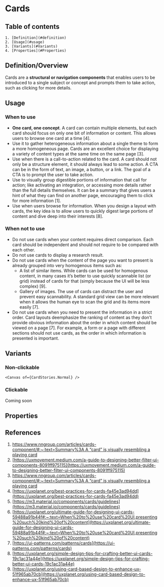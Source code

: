 

# Cards

## Table of contents
    1. [Definition](#definition)
    2. [Usage](#usage)
    3. [Variants](#Variants)
    4. [Properties](#Properties)

<Meta title="Components/Card/Doc" />

## Definition/Overview
Cards are a **structural or navigation components** that enables users to be introduced to a single subject or concept and prompts them to take action, such as clicking for more details.
    <Canvas of={CardStories.Normal} />

## Usage

### When to use
- **One card, one concept**. A card can contain multiple elements, but each card should focus on only one bit of information or content. This allows users to browse one card at a time [4].
- Use it to gather heterogeneous information about a single theme to form a more homogeneous page. Cards are an excellent choice for displaying a variety of content types at the same time on the same page [3].
- Use when there is a call-to-action related to the card. A card should not only be a structure element, it should always lead to some action. A CTA can be in the form of text, an image, a button, or a link. The goal of a CTA is to prompt the user to take action.
- Use to visually group digestible portions of information that call for action; like activating an integration, or accessing more details rather than the full details themselves. It can be a summary that gives users a hint of what they can find on another page, encouraging them to click for more information [1].
- Use when users browse for information. When you design a layout with cards, the key idea is to allow users to quickly digest large portions of content and dive deep into their interests [8].

### When not to use
- Do not use cards when your content requires direct comparison. Each card should be independent and should not require to be compared with each other.
- Do not use cards to display a research result.
- Do not use cards when the content of the page you want to present is already grouped into very homogenous items such as:
    - A list of similar items. While cards can be used for homogenous content, in many cases it’s better to use quickly scannable list (or grid) instead of cards for that (simply because the UI will be less complex) [9].
    - Gallery of images. The use of cards can distract the user and prevent easy scannability. A standard grid view can be more relevant when it allows the human eye to scan the grid and its items more easily [7].
- Do not use cards when you need to present the information in a strict order. Card layouts deemphasize the ranking of content as they don’t provide obvious information about the order in which content should be viewed on a page [7]. For example, a form or a page with different sections should not use cards, as the order in which information is presented is important.

## Variants
### Non-clickable
    <Canvas of={CardStories.Normal} />

### Clickable
Coming soon

## Properties
<ArgTypes of={Card} />

## References
1. [https://www.nngroup.com/articles/cards-component/#:~:text=Summary%3A A “card” is,visually resembling a playing card](https://www.nngroup.com/articles/cards-component/#:~:text=Summary%3A%20A%20%E2%80%9Ccard%E2%80%9D%20is,visually%20resembling%20a%20playing%20card)
2. [https://uxmovement.medium.com/a-guide-to-designing-better-filter-ui-components-8091ff975115](https://uxmovement.medium.com/a-guide-to-designing-better-filter-ui-components-8091ff975115)
3. [https://www.nngroup.com/articles/cards-component/#:~:text=Summary%3A A “card” is,visually resembling a playing card](https://www.nngroup.com/articles/cards-component/#:~:text=Summary%3A%20A%20%E2%80%9Ccard%E2%80%9D%20is,visually%20resembling%20a%20playing%20card)
4. [https://uxplanet.org/best-practices-for-cards-fa45e3ad94dd](https://uxplanet.org/best-practices-for-cards-fa45e3ad94dd)
5. [https://m3.material.io/components/cards/guidelines](https://m3.material.io/components/cards/guidelines)
6. [https://uxplanet.org/ultimate-guide-for-designing-ui-cards-59488a91b44f#:~:text=When%20to%20use%20card%20UI,presenting%20such%20kind%20of%20content](https://uxplanet.org/ultimate-guide-for-designing-ui-cards-59488a91b44f#:~:text=When%20to%20use%20card%20UI,presenting%20such%20kind%20of%20content)
7. [https://ui-patterns.com/patterns/cards](https://ui-patterns.com/patterns/cards)
8. [https://uxplanet.org/simple-design-tips-for-crafting-better-ui-cards-19c1ac31a44e](https://uxplanet.org/simple-design-tips-for-crafting-better-ui-cards-19c1ac31a44e)
9. [https://uxplanet.org/using-card-based-design-to-enhance-ux-51f965ab70cb](https://uxplanet.org/using-card-based-design-to-enhance-ux-51f965ab70cb)

